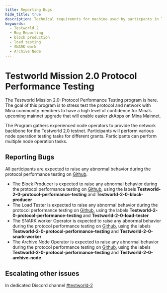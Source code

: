 ```yaml
---
title: Reporting Bugs
hide_title: true
description: Technical requiremnts for machine used by particpants in Testworld 2.0
keywords:
  - Testworld 2
  - Bug Reporting
  - block production
  - load testing
  - SNARK work
  - Archive Node
---
```


# Testworld Mission 2.0 Protocol Performance Testing
The Testworld Mission 2.0: Protocol Performance Testing program is here. The goal of this program is to stress test the protocol and network with Mina community members to have a high level of confidence for Mina’s upcoming mainnet upgrade that will enable easier zkApps on Mina Mainnet.

The Program gathers experienced node operators to provide the network backbone for the Testworld 2.0 testnet. Participants will perform various node operation testing tasks for different grants. Participants can perform multiple node operation tasks.

## Reporting Bugs

All participants are  expected to raise any abnormal behavior during the protocol performance testing on [Github](https://github.com/MinaProtocol/mina/issues?q=is%3Aopen+label%3ATestworld-2-0-protocol-performance-testing%2CTestworld-2-0-block-producer%2CTestworld-2-0-load-tester%2CTestworld-2-0-snark-worker%2CTestworld-2-0-archive-node+).

- The Block Producer is expected to raise any abnormal behavior during the protocol performance testing on [Github](https://github.com/MinaProtocol/mina/issues?q=is%3Aopen+label%3ATestworld-2-0-protocol-performance-testing%2CTestworld-2-0-block-producer%2CTestworld-2-0-load-tester%2CTestworld-2-0-snark-worker%2CTestworld-2-0-archive-node+), using the labels **Testworld-2-0-protocol-performance-testing** and **Testworld-2-0-block-producer**
- The Load Tester is expected to raise any abnormal behavior during the protocol performance testing on [Github](https://github.com/MinaProtocol/mina/issues?q=is%3Aopen+label%3ATestworld-2-0-protocol-performance-testing%2CTestworld-2-0-block-producer%2CTestworld-2-0-load-tester%2CTestworld-2-0-snark-worker%2CTestworld-2-0-archive-node+), using the labels **Testworld-2-0-protocol-performance-testing** and **Testworld-2-0-load-tester**
- The SNARK worker Operator is expected to raise any abnormal behavior during the protocol performance testing on [Github](https://github.com/MinaProtocol/mina/issues?q=is%3Aopen+label%3ATestworld-2-0-protocol-performance-testing%2CTestworld-2-0-block-producer%2CTestworld-2-0-load-tester%2CTestworld-2-0-snark-worker%2CTestworld-2-0-archive-node+), using the labels **Testworld-2-0-protocol-performance-testing** and **Testworld-2-0-snark-worker**
- The Archive Node Operator is expected to raise any abnormal behavior during the protocol performance testing on [Github](https://github.com/MinaProtocol/mina/issues?q=is%3Aopen+label%3ATestworld-2-0-protocol-performance-testing%2CTestworld-2-0-block-producer%2CTestworld-2-0-load-tester%2CTestworld-2-0-snark-worker%2CTestworld-2-0-archive-node+), using the labels **Testworld-2-0-protocol-performance-testing** and **Testworld-2-0-archive-node**


## Escalating other issues
In dedicated Discord channel [#testworld-2](https://discord.com/channels/484437221055922177/1103364666517901342)
